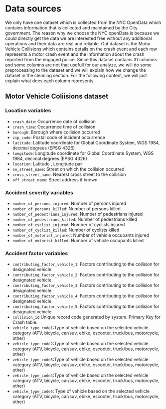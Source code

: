 # Data sources

We only have one dataset which is collected from the NYC OpenData which contains information that is collected and maintained by the City government. The reason why we choose the NYC openData is because we could directly get the data we are interested free without any additional operations and their data are real and reliable. Out dataset is the Motor Vehicle Collisions which contains details on the crash event and each row represents a motor crash event and the information about the crash reported from the engaged police. Since this dataset contains 31 columns and some columns are not that usefull for our analyze, we will do some preprocessing to the dataset and we will explain how we change the dataset in the cleaning section. For the following content, we will just explain what does each column represents. 

## Motor Vehicle Coliisions dataset
### Location variables
- `crash_date`: Occurrence date of collision
- `crash_time`: Occurrence time of collision
- `borough`: Borough where collision occurred
- `zip_code`: Postal code of incident occurrence
- `latitude`: Latitude coordinate for Global Coordinate System, WGS 1984, decimal degrees (EPSG 4326)
- `longitude`: Longitude coordinate for Global Coordinate System, WGS 1984, decimal degrees (EPSG 4326)
- `location`: Latitude , Longitude pair
- `on_street_name`: Street on which the collision occurred
- `cross_street_name`: Nearest cross street to the collision
- `off_street_name`: Street address if known

### Accident severity variables
- `number_of_persons_injured`: Number of persons injured
- `number_of_persons_killed`: Number of persons killed
- `number_of_pedestrians_injured`: Number of pedestrians injured
- `number_of_pedestrians_killed`: Number of pedestrians killed
- `number_of_cyclist_injured`: Number of cyclists injured
- `number_of_cyclist_killed`: Number of cyclists killed
- `number_of_motorist_injured`: Number of vehicle occupants injured
- `number_of_motorist_killed`: Number of vehicle occupants killed

### Accident factor variables
- `contributing_factor_vehicle_1`: Factors contributing to the collision for designated vehicle
- `contributing_factor_vehicle_2`: Factors contributing to the collision for designated vehicle
- `contributing_factor_vehicle_3`: Factors contributing to the collision for designated vehicle
- `contributing_factor_vehicle_4`: Factors contributing to the collision for designated vehicle
- `contributing_factor_vehicle_5`: Factors contributing to the collision for designated vehicle
- `collision_id`:Unique record code generated by system. Primary Key for Crash table.
- `vehicle_type_code1`:Type of vehicle based on the selected vehicle category (ATV, bicycle, car/suv, ebike, escooter, truck/bus, motorcycle, other)
- `vehicle_type_code2`:Type of vehicle based on the selected vehicle category (ATV, bicycle, car/suv, ebike, escooter, truck/bus, motorcycle, other)
- `vehicle_type_code3`:Type of vehicle based on the selected vehicle category (ATV, bicycle, car/suv, ebike, escooter, truck/bus, motorcycle, other)
- `vehicle_type_code4`:Type of vehicle based on the selected vehicle category (ATV, bicycle, car/suv, ebike, escooter, truck/bus, motorcycle, other)
- `vehicle_type_code5`: Type of vehicle based on the selected vehicle category (ATV, bicycle, car/suv, ebike, escooter, truck/bus, motorcycle, other)
